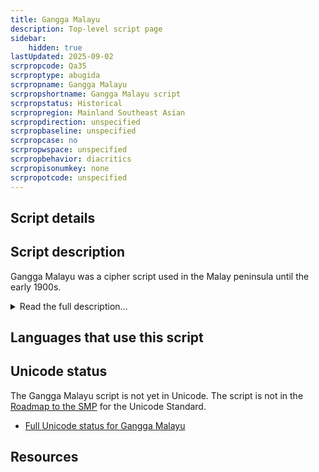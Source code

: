 ```yaml
---
title: Gangga Malayu
description: Top-level script page
sidebar:
    hidden: true
lastUpdated: 2025-09-02
scrpropcode: Qa35
scrproptype: abugida
scrpropname: Gangga Malayu
scrpropshortname: Gangga Malayu script
scrpropstatus: Historical
scrpropregion: Mainland Southeast Asian
scrpropdirection: unspecified
scrpropbaseline: unspecified
scrpropcase: no
scrpropwspace: unspecified
scrpropbehavior: diacritics
scrpropisonumkey: none
scrpropotcode: unspecified
---
```



## Script details

<ScriptDetails />

## Script description

Gangga Malayu was a cipher script used in the Malay peninsula until the early 1900s.

<details>
<summary>Read the full description...</summary>Its origin is not known; the shapes of some letters seem to have been based on their  [Arabic](/scrlang/scripts/arab) equivalents, but structurally the script resembles a Brahmic abugida.

_This script is not currently recognized by the [ISO 15924 standard](http://www.unicode.org/iso15924/), but is included in ScriptSource for research purposes. If you have any information on this script, please add the information to this site. Your contributions can be a great help in refining and expanding the ISO 15924 standard. The [Script Encoding Initiative](http://www.linguistics.berkeley.edu/sei/) is working to support the inclusion of this script in the standard, and contributions here will support their efforts._
</details>

## Languages that use this script

<WsList script='Qa35' wsMax='5' />

## Unicode status

The Gangga Malayu script is not yet in Unicode. The script is not in the [Roadmap to the SMP](http://www.unicode.org/roadmaps/smp/) for the Unicode Standard.

- [Full Unicode status for Gangga Malayu](/scrlang/unicode/qa35-unicode.md)



## Resources

<ScriptResources detailSummary='seemore' />

